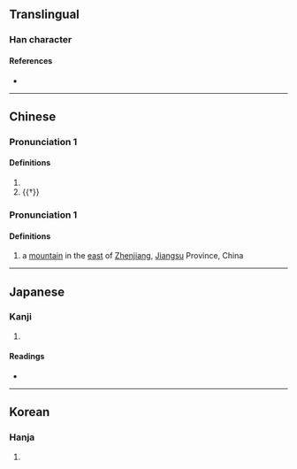 {{character info/new}}
==Translingual==

===Han character===
{{Han char|rn=31|rad=囗|as=09|sn=12|four=60227|canj=WUMB|ids=⿴囗耑}}

====References====
* {{Han ref|kx=0219.240|dkj=04804|dj=0451.020|hdz=10722.120|uh=570C|ud=22284|bh=D87C|bd=55420}}

----

==Chinese==
{{zh-forms}}

===Pronunciation 1===
{{zh-pron
|m=chuán
|c=cyun4
|mc=y
|oc=y
|cat=n,a
}}

====Definitions====
{{zh-hanzi}}

# {{zh-alt-form|篅|a kind of [[round]] [[container]] for [[grain]] made of [[bamboo]] or [[grass]]}}
# {{†}} {{zh-alt-form|團|[[round]]; [[round]] [[seat]]}}

===Pronunciation 1===
{{zh-pron
|m=Chuí
|c=seoi4
|mc=y
|oc=y
|cat=pn
}}

====Definitions====
{{zh-hanzi}}

# {{zh-div|山}} a [[mountain]] in the [[east]] of [[Zhenjiang]], [[Jiangsu]] Province, China

----

==Japanese==

===Kanji===
{{ja-kanji|grade=|rs=囗09}}

# {{rfdef|ja|sort=囗09}}

====Readings====
* {{ja-readings|on=[[せん]] (sen), [[ぜん]] (zen), [[すい]] (sui), [[ずい]] (zui)|kun=[[まるい]] (marui), [[かご]] (kago)}}

----

==Korean==

===Hanja===
{{ko-hanja|hangeul=천|rv=cheon|mr=ch'ŏn}}

# {{rfdef|ko|sort=囗09}}